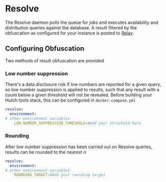 # Resolve

The Resolve daemon polls the queue for jobs and executes availability and distribution queries against the database.
A result filtered by the obfuscation as configured for your instance is posted to [Relay](/relay).

## Configuring Obfuscation
Two methods of result obfuscation are provided

### Low number suppression
There's a data disclosure risk if low numbers are reported for a given query, so low number suppression is applied to results, such that any result with a count below a given threshold will not be revealed.
Before building your Hutch tools stack, this can be configured in `docker-compose.yml`

```yaml
resolve:
  environment:
# other environment variables
    LOW_NUMBER_SUPPRESSION_THRESHOLD=#Add your threshold here
```

### Rounding
After low number suppression has been carried out on Resolve queries, results can be rounded to the nearest *n*

```yaml
resolve:
  environment:
# other environment variables
    ROUNDING_TARGET:#Add your rounding target
```
